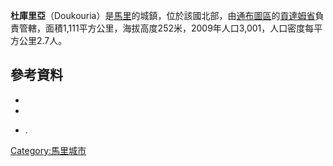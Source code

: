 '''杜庫里亞'''（Doukouria）是[[馬里|馬里]]的城鎮，位於該國北部，由[[通布圖區|通布圖區]]的[[貢達姆省|貢達姆省]]負責管轄，面積1,111平方公里，海拔高度252米，2009年人口3,001，人口密度每平方公里2.7人。

==參考資料==
*{{citation | url=http://www.environnement.gov.ml/uploads/sifor/monographie/MonoDoukouria.pdf | title=Schéma Directeur de Lutte Contre l’Ensablement dans le Nord du Mali (6ème et 7ème Régions): Monographie de la Commune de Doukouria | year=2004 | publisher=Ministère de l’Environnement et de l’Assainissement, République du Mali | language=fr | deadurl=yes | archiveurl=https://web.archive.org/web/20110722215912/http://www.environnement.gov.ml/uploads/sifor/monographie/MonoDoukouria.pdf | archivedate=2011-07-22 }}
*{{citation | url=http://instat.gov.ml/documentation/tombouctou.pdf | publisher=République de Mali: Institut National de la Statistique | title=Resultats Provisoires RGPH 2009 (Région de Tombouctou) | language=fr | accessdate=2015-07-20 | archive-date=2011-07-22 | archive-url=https://web.archive.org/web/20110722215701/http://instat.gov.ml/documentation/tombouctou.pdf | dead-url=yes }}
*{{citation | title=Plan de Sécurite Alimentaire Commune Rurale de Doukouria 2006-2009 | publisher=Commissariat à la Sécurité Alimentaire, République du Mali, USAID-Mali | year=2006 | url=http://www.aec.msu.edu/fs2/mali_fd_strtgy/plans/tombouctou/goundam/psa_doukouria.pdf | language=fr | deadurl=yes | archiveurl=https://web.archive.org/web/20110720004941/http://www.aec.msu.edu/fs2/mali_fd_strtgy/plans/tombouctou/goundam/psa_doukouria.pdf | archivedate=2011年7月20日 | df= }}.

{{Coord|16|31|35|N|3|33|12|W|display=title}}
{{通布圖區}}
[[Category:馬里城市|Category:馬里城市]]
{{Mali-geo-stub}}